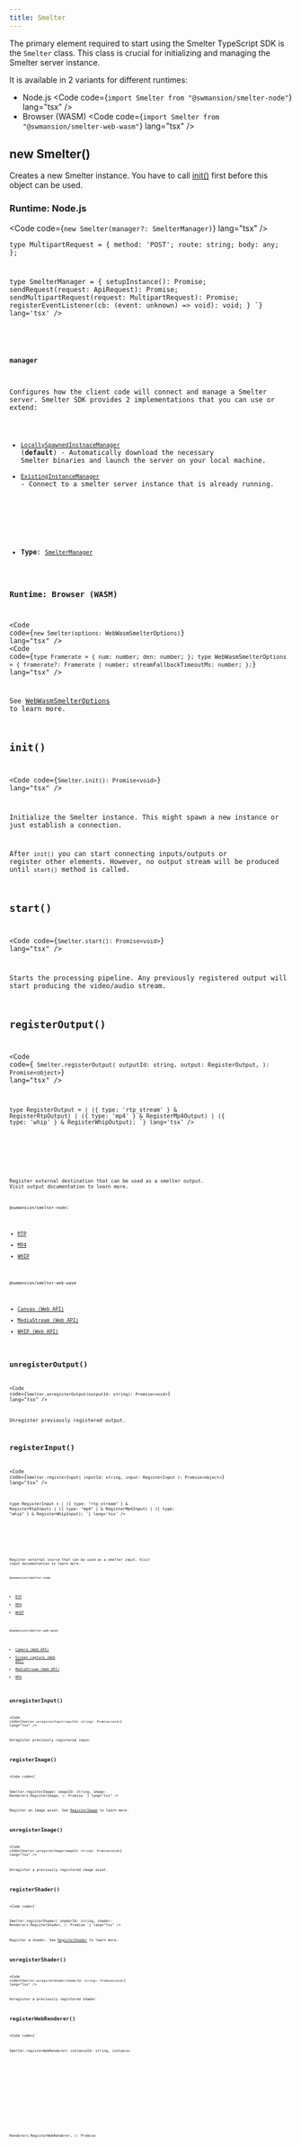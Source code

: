 ```yaml
---
title: Smelter
---
```



The primary element required to start using the Smelter TypeScript SDK is the `Smelter` class. This class is crucial
for initializing and managing the Smelter server instance.

It is available in 2 variants for different runtimes:

- Node.js
  <Code code={`import Smelter from "@swmansion/smelter-node"`} lang="tsx" />
- Browser (WASM)
  <Code code={`import Smelter from "@swmansion/smelter-web-wasm"`} lang="tsx" />

## new Smelter()

Creates a new Smelter instance. You have to call [init()](#init) first before this object can be used.

### Runtime: Node.js

<Code code={`new Smelter(manager?: SmelterManager)`} lang="tsx" />

<CollapsibleDetails summaryTitle='Type definitions'>
<Code code={`
  type ApiRequest = {
    method: 'GET' | 'POST';
    route: string;
    body?: object;
  };

  type MultipartRequest = {
    method: 'POST';
    route: string;
    body: any;
  };

  type SmelterManager = {
    setupInstance(): Promise<void>;
    sendRequest(request: ApiRequest): Promise<object>;
    sendMultipartRequest(request: MultipartRequest): Promise<object>;
    registerEventListener(cb: (event: unknown) => void): void;
  }
`} lang='tsx' />

</CollapsibleDetails>

#### manager

Configures how the client code will connect and manage a Smelter server. Smelter SDK provides 2 implementations that you can use or extend:

- [`LocallySpawnedInstnaceManager`](/ts-sdk/managers/node-locally-spawned) (**default**) - Automatically download the necessary Smelter binaries and launch the server on your local machine.
- [`ExistingInstanceManager`](/ts-sdk/managers/node-existing-instance) - Connect to a smelter server instance that is already running.

<br />

- **Type**: [`SmelterManager`](/ts-sdk/smelter#runtime-nodejs)

### Runtime: Browser (WASM)

<Code code={`new Smelter(options: WebWasmSmelterOptions)`} lang="tsx" />
<CollapsibleDetails summaryTitle="Type definitions">
  <Code
    code={`
  type Framerate = {
    num: number;
    den: number;
  };
  type WebWasmSmelterOptions = {
    framerate?: Framerate | number;
    streamFallbackTimeoutMs: number;
  };
`}
    lang="tsx"
  />
</CollapsibleDetails>

See [WebWasmSmelterOptions](/ts-sdk/managers/web-wasm/#webwasmsmelteroptions) to learn more.

## init()

<Code code={`Smelter.init(): Promise<void>`} lang="tsx" />

Initialize the Smelter instance. This might spawn a new instance or just establish a connection.

After `init()` you can start connecting inputs/outputs or register other elements. However, no output stream will be produced until `start()` method is called.

## start()

<Code code={`Smelter.start(): Promise<void>`} lang="tsx" />

Starts the processing pipeline. Any previously registered output will start producing the video/audio stream.

## registerOutput()

<Code
  code={`
Smelter.registerOutput(
    outputId: string,
    output: RegisterOutput,
): Promise<object>`}
  lang="tsx"
/>

<CollapsibleDetails summaryTitle='Type definitions @swmnasion/smelter-node'>
<Code code={`
    RegisterRtpOutput,
    RegisterMp4Output,
    RegisterWhipOutput
  } from "@swmasnion/smelter"

  type RegisterOutput =
    | ({ type: 'rtp_stream' } & RegisterRtpOutput)
    | ({ type: 'mp4' } & RegisterMp4Output)
    | ({ type: 'whip' } & RegisterWhipOutput);
`} lang='tsx' />

</CollapsibleDetails>

<CollapsibleDetails summaryTitle="Type definitions @swmansion/smelter-web-wasm">
  <Code
    code={`
export type RegisterOutput =
    | {
        type: 'stream';
        video: {
          resolution: Api.Resolution;
        };
        audio?: boolean;
      }
    | {
        type: 'canvas';
        video: {
          canvas: HTMLCanvasElement;
          resolution: Api.Resolution;
        };
        audio?: boolean;
      }
    | {
        type: 'whip';
        endpointUrl: string;
        bearerToken?: string;
        iceServers?: RTCConfiguration['iceServers'];
        video: {
          resolution: Api.Resolution;
          maxBitrate?: number;
        };
        audio?: boolean;
      };
`}
    lang="tsx"
  />
</CollapsibleDetails>

Register external destination that can be used as a smelter output. Visit output documentation to learn more.

`@swmansion/smelter-node`:

- [RTP](/ts-sdk/outputs/rtp)
- [MP4](/ts-sdk/outputs/mp4)
- [WHIP](/ts-sdk/outputs/whip)

`@swmansion/smelter-web-wasm`

- [Canvas (Web API)](/ts-sdk/outputs/wasm-canvas)
- [MediaStream (Web API)](/ts-sdk/outputs/wasm-stream)
- [WHIP (Web API)](/ts-sdk/outputs/wasm-whip)

## unregisterOutput()

<Code
  code={`Smelter.unregisterOutput(outputId: string): Promise<void>`}
  lang="tsx"
/>

Unregister previously registered output.

## registerInput()

<Code
  code={`
  Smelter.registerInput(
    inputId: string,
    input: RegisterInput
  ): Promise<object>
`}
  lang="tsx"
/>

<CollapsibleDetails summaryTitle='Type definitions @swmnasion/smelter-node'>
<Code code={`
    RegisterRtpInput,
    RegisterMp4Input,
    RegisterWhipInput
  } from "@swmasnion/smelter"

  type RegisterInput =
    | ({ type: "rtp_stream" } & RegisterRtpInput)
    | ({ type: "mp4" } & RegisterMp4Input)
    | ({ type: "whip" } & RegisterWhipInput);
`} lang='tsx' />

</CollapsibleDetails>

<CollapsibleDetails summaryTitle="Type definitions @swmansion/smelter-web-wasm">
  <Code
    code={`
  type RegisterInput =
    | { type: 'mp4'; url: string }
    | { type: 'camera' }
    | { type: 'screen_capture' }
    | { type: 'stream'; stream: MediaStream };
`}
    lang="tsx"
  />
</CollapsibleDetails>

Register external source that can be used as a smelter input. Visit input documentation to learn more.

`@swmansion/smelter-node`

- [RTP](/ts-sdk/inputs/rtp)
- [MP4](/ts-sdk/inputs/mp4)
- [WHIP](/ts-sdk/inputs/whip)

`@swmansion/smelter-web-wasm`

- [Camera (Web API)](/ts-sdk/inputs/wasm-camera)
- [Screen capture (Web API)](/ts-sdk/inputs/wasm-screen)
- [MediaStream (Web API)](/ts-sdk/inputs/wasm-stream)
- [MP4](/ts-sdk/inputs/mp4)

## unregisterInput()

<Code
  code={`Smelter.unregisterInput(inputId: string): Promise<void>`}
  lang="tsx"
/>

Unregister previously registered input.

## registerImage()

<Code code={`

  Smelter.registerImage(
    imageId: string,
    image: Renderers.RegisterImage,
  ): Promise<void>
`} lang="tsx" />

Register an image asset. See [RegisterImage](/ts-sdk/resources/image) to learn more.

## unregisterImage()

<Code
  code={`Smelter.unregisterImage(imageId: string): Promise<void>`}
  lang="tsx"
/>

Unregister a previously registered image asset.

## registerShader()

<Code code={`

  Smelter.registerShader(
    shaderId: string,
    shader: Renderers.RegisterShader,
  ): Promise<void>
`} lang="tsx" />

Register a shader. See [RegisterShader](/ts-sdk/resources/shader) to learn more.

## unregisterShader()

<Code
  code={`Smelter.unregisterShader(shaderId: string): Promise<void>`}
  lang="tsx"
/>

Unregister a previously registered shader.

## registerWebRenderer()

<Code code={`

  Smelter.registerWebRenderer(
    instanceId: string,
    instance: Renderers.RegisterWebRenderer,
  ): Promise<object>
`} lang="tsx" />

Register a web renderer instance. See [RegisterWebRenderer](/ts-sdk/resources/web-renderer) to learn more.

## unregisterWebRenderer()

<Code
  code={`Smelter.unregisterWebRenderer(instanceId: string): Promise<void>`}
  lang="tsx"
/>

Unregister a previously registered web renderer.

## registerFont()

<Code
  code={`Smelter.registerFont(source: FontSource): Promise<void>`}
  lang="tsx"
/>

<CollapsibleDetails summaryTitle="Type definitions @swmnasion/smelter-node">
  <Code code={`
  type FontSource =
    | 'string' // URL
    | ArrayBuffer
`}
    lang="tsx"
  />
</CollapsibleDetails>

<CollapsibleDetails summaryTitle="Type definitions @swmansion/smelter-web-wasm">
  <Code
    code={`
type Source = 'string' // URL
`}
    lang="tsx"
  />
</CollapsibleDetails>

Register new font.

## terminate()

<Code code={`Smelter.terminate(): Promise<void>`} lang="tsx" />

Terminate the compositor instance. Depending on implementation it might just drop connection to
the server, shutdown server itself, or in case of WASM build shutdown Web Worker responsible for running it.
